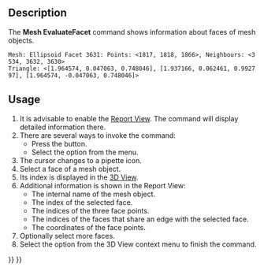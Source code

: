 <languages/>
<translate>

<!--T:6-->
{{Docnav
|[[Mesh_Evaluation|Evaluation]]
|[[Mesh_CurvatureInfo|CurvatureInfo]]
|[[Mesh_Workbench|Mesh]]
|IconL=Mesh_Evaluation.svg
|IconR=Mesh_CurvatureInfo.svg
|IconC=Workbench_Mesh.svg
}}

<!--T:1-->
{{GuiCommand
|Name=Mesh EvaluateFacet
|MenuLocation=Meshes → Analyze → Face Info
|Workbenches=[[Mesh_Workbench|Mesh]]
}}

==Description== <!--T:10-->

<!--T:2-->
The '''Mesh EvaluateFacet''' command shows information about faces of mesh objects.

</translate>
 Mesh: Ellipsoid Facet 3631: Points: <1817, 1818, 1866>, Neighbours: <3534, 3632, 3630>
 Triangle: <[1.964574, 0.047063, 0.748046], [1.937166, 0.062461, 0.992797], [1.964574, -0.047063, 0.748046]>
<translate>
<!--T:12-->
{{Caption|Example of the information displayed in the Report View}}

==Usage== <!--T:11-->

<!--T:3-->
# It is advisable to enable the [[Report_View|Report View]]. The command will display detailed information there.
# There are several ways to invoke the command:
#* Press the {{Button|[[Image:Mesh_EvaluateFacet.svg|16px]] [[Mesh_EvaluateFacet|Face Info]]}} button.
#* Select the {{MenuCommand|Meshes → Analyze → [[Image:Mesh_EvaluateFacet.svg|16px]] Face Info}} option from the menu.
# The cursor changes to a pipette icon.
# Select a face of a mesh object.
# Its index is displayed in the [[3D_View|3D View]].
# Additional information is shown in the Report View:
#* The internal name of the mesh object.
#* The index of the selected face.
#* The indices of the three face points.
#* The indices of the faces that share an edge with the selected face.
#* The coordinates of the face points.
# Optionally select more faces.
# Select the {{MenuCommand|Leave Info Mode}} option from the 3D View context menu to finish the command.


<!--T:7-->
{{Docnav
|[[Mesh_Evaluation|Evaluation]]
|[[Mesh_CurvatureInfo|CurvatureInfo]]
|[[Mesh_Workbench|Mesh]]
|IconL=Mesh_Evaluation.svg
|IconR=Mesh_CurvatureInfo.svg
|IconC=Workbench_Mesh.svg
}}

</translate>
{{Mesh Tools navi{{#translation:}}}}
{{Userdocnavi{{#translation:}}}}
{{clear}}